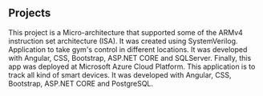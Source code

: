 ## Projects

<ProjectCard title="ARMv4 Processor" link="https://www.behance.net/gallery/58937147/Freiheit" bg="linear-gradient(to right, #D4145A 0%, #FBB03B 100%)">
This project is a Micro-architecture that
supported some of the ARMv4 instruction set architecture (ISA).
It was created using SystemVerilog.
</ProjectCard>


<ProjectCard title="Gym TEC" link="https://www.behance.net/gallery/58937147/Freiheit" bg="linear-gradient(90deg, rgba(2,0,36,1) 0%, rgba(190,40,186,1) 25%, rgba(9,75,121,1) 80%)">
Application to take gym's control in different locations. It
was developed with Angular, CSS, Bootstrap, ASP.NET CORE and SQLServer. 
Finally, this app was deployed at Microsoft Azure Cloud Platform.
</ProjectCard>


<ProjectCard title="Smart Home TEC" link="https://www.behance.net/gallery/58937147/Freiheit" bg="linear-gradient(90deg, rgba(2,0,36,1) 0%, rgba(47,141,138,1) 25%, rgba(88,70,153,1) 57%, rgba(110,33,161,1) 74%, rgba(172,44,126,1) 98%)">
This application is to track all kind of smart devices. It was
developed with Angular, CSS, Bootstrap, ASP.NET CORE and PostgreSQL.
</ProjectCard>
